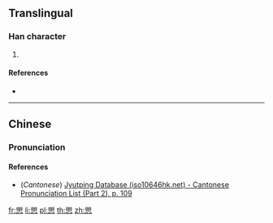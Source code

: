 {{character info/new}}
==Translingual==

===Han character===
{{Han char|rn=61|rad=心|as=10|sn=14|four=|canj=BUP|ids=⿱⿰目目心}}

# {{defn|Han|sort=心10}}

====References====
* {{Han ref|kx=0396.280|dkj=11004|dj=0735.160|hdz=42333.120|uh=6133|ud=24883}}

----

==Chinese==
{{zh-forms}}

===Pronunciation===
{{zh-pron
|m=jù
|c=geoi6
|mc=
|oc=
|ma=
|cat=
}}

====References====
* (''Cantonese'') [http://www.iso10646hk.net/jp/document/download.jsp Jyutping Database (iso10646hk.net) - Cantonese Pronunciation List (Part 2), p. 109]

[[fr:愳]]
[[li:愳]]
[[pl:愳]]
[[th:愳]]
[[zh:愳]]